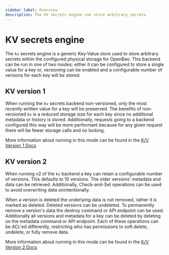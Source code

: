 ```yaml
---
sidebar_label: Overview
description: The KV secrets engine can store arbitrary secrets.
---
```


# KV secrets engine

The `kv` secrets engine is a generic Key-Value store used to store arbitrary
secrets within the configured physical storage for OpenBao. This backend can be
run in one of two modes; either it can be configured to store a single value
for a key or, versioning can be enabled and a configurable number of versions
for each key will be stored.

## KV version 1

When running the `kv` secrets backend non-versioned, only the most recently
written value for a key will be preserved. The benefits of non-versioned `kv`
is a reduced storage size for each key since no additional metadata or history
is stored. Additionally, requests going to a backend configured this way will be
more performant because for any given request there will be fewer storage calls
and no locking.

More information about running in this mode can be found in the [K/V Version 1
Docs](/docs/secrets/kv/kv-v1)

## KV version 2

When running v2 of the `kv` backend a key can retain a configurable number of
versions. This defaults to 10 versions. The older versions' metadata and data
can be retrieved. Additionally, Check-and-Set operations can be used to avoid
overwriting data unintentionally.

When a version is deleted the underlying data is not removed, rather it is
marked as deleted. Deleted versions can be undeleted. To permanently remove a
version's data the destroy command or API endpoint can be used. Additionally all
versions and metadata for a key can be deleted by deleting on the metadata
command or API endpoint. Each of these operations can be ACL'ed differently,
restricting who has permissions to soft delete, undelete, or fully remove data.

More information about running in this mode can be found in the [K/V Version 2
Docs](/docs/secrets/kv/kv-v2)
